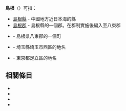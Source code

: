 '''島根'''（{{jpn|j=島根|hg=しまね}}）可指：

* [[島根縣|島根縣]] - 中國地方近日本海的縣
* [[島根郡|島根郡]] - 島根縣的一個郡。在郡制實施後編入至八束郡
* {{Translink|ja|島根町|島根町}} - 島根県八束郡的一個町
* {{Translink|ja|島根 (さいたま市)|島根 (埼玉市)}} - 埼玉縣埼玉市西區的地名
* {{Translink|ja|島根 (足立区)|島根 (足立區)}} - 東京都足立區的地名

== 相關條目 ==
* {{Lookfrom|島根}}
* {{Lookfrom|岛根}}
* {{intitle|島根}}
* {{intitle|岛根}}
{{DEFAULTSORT:Shimane}}
{{消歧义|Cat=二字日本地名消歧義}}